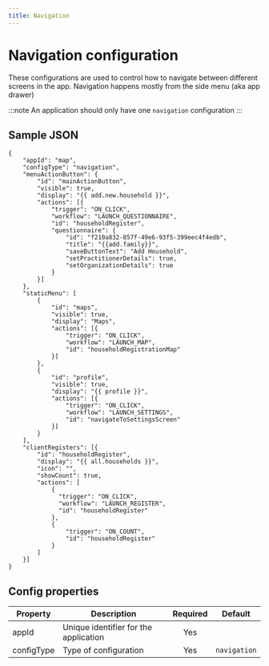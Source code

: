 ```yaml
---
title: Navigation
---
```


# Navigation configuration

These configurations are used to control how to navigate between different screens in the app. Navigation happens mostly from the side menu (aka app drawer)

:::note
An application should only have one `navigation` configuration
:::

## Sample JSON

```
{
    "appId": "map",
    "configType": "navigation",
    "menuActionButton": {
        "id": "mainActionButton",
        "visible": true,
        "display": "{{ add.new.household }}",
        "actions": [{
            "trigger": "ON_CLICK",
            "workflow": "LAUNCH_QUESTIONNAIRE",
            "id": "householdRegister",
            "questionnaire": {
                "id": "f210a832-857f-49e6-93f5-399eec4f4edb",
                "title": "{{add.family}}",
                "saveButtonText": "Add Household",
                "setPractitionerDetails": true,
                "setOrganizationDetails": true
            }
        }]
    },
    "staticMenu": [
        {
            "id": "maps",
            "visible": true,
            "display": "Maps",
            "actions": [{
                "trigger": "ON_CLICK",
                "workflow": "LAUNCH_MAP",
                "id": "householdRegistrationMap"
            }]
        },
        {
            "id": "profile",
            "visible": true,
            "display": "{{ profile }}",
            "actions": [{
                "trigger": "ON_CLICK",
                "workflow": "LAUNCH_SETTINGS",
                "id": "navigateToSettingsScreen"
            }]
        }
    ],
    "clientRegisters": [{
        "id": "householdRegister",
        "display": "{{ all.households }}",
        "icon": "",
        "showCount": true,
        "actions": [
            {
              "trigger": "ON_CLICK",
              "workflow": "LAUNCH_REGISTER",
              "id": "householdRegister"
            },
            {
                "trigger": "ON_COUNT",
                "id": "householdRegister"
            }
        ]
    }]
}
```

## Config properties

|Property | Description | Required | Default |
|--|--|:--:|:--:|
appId | Unique identifier for the application | Yes | |
configType | Type of configuration | Yes |  `navigation` |
